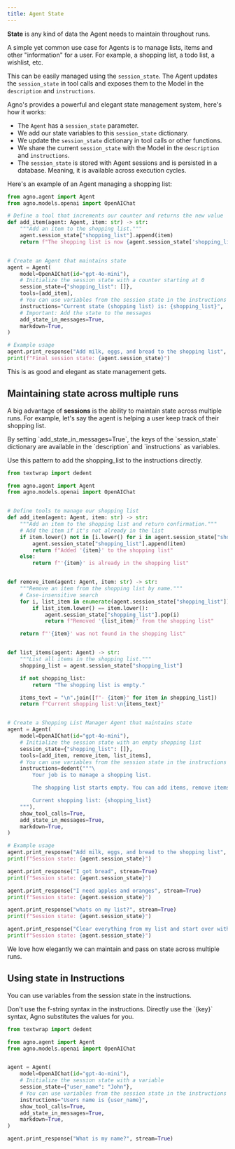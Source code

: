 ```yaml
---
title: Agent State
---
```


**State** is any kind of data the Agent needs to maintain throughout runs.

<Check>
A simple yet common use case for Agents is to manage lists, items and other "information" for a user. For example, a shopping list, a todo list, a wishlist, etc.

This can be easily managed using the `session_state`. The Agent updates the `session_state` in tool calls and exposes them to the Model in the `description` and `instructions`.
</Check>

Agno's provides a powerful and elegant state management system, here's how it works:

- The `Agent` has a `session_state` parameter.
- We add our state variables to this `session_state` dictionary.
- We update the `session_state` dictionary in tool calls or other functions.
- We share the current `session_state` with the Model in the `description` and `instructions`.
- The `session_state` is stored with Agent sessions and is persisted in a database. Meaning, it is available across execution cycles.

Here's an example of an Agent managing a shopping list:

```python session_state.py
from agno.agent import Agent
from agno.models.openai import OpenAIChat

# Define a tool that increments our counter and returns the new value
def add_item(agent: Agent, item: str) -> str:
    """Add an item to the shopping list."""
    agent.session_state["shopping_list"].append(item)
    return f"The shopping list is now {agent.session_state['shopping_list']}"


# Create an Agent that maintains state
agent = Agent(
    model=OpenAIChat(id="gpt-4o-mini"),
    # Initialize the session state with a counter starting at 0
    session_state={"shopping_list": []},
    tools=[add_item],
    # You can use variables from the session state in the instructions
    instructions="Current state (shopping list) is: {shopping_list}",
    # Important: Add the state to the messages
    add_state_in_messages=True,
    markdown=True,
)

# Example usage
agent.print_response("Add milk, eggs, and bread to the shopping list", stream=True)
print(f"Final session state: {agent.session_state}")
```

<Tip>
This is as good and elegant as state management gets.
</Tip>

## Maintaining state across multiple runs

A big advantage of **sessions** is the ability to maintain state across multiple runs. For example, let's say the agent is helping a user keep track of their shopping list.

<Note>
By setting `add_state_in_messages=True`, the keys of the `session_state` dictionary are available in the `description` and `instructions` as variables.

Use this pattern to add the shopping_list to the instructions directly.
</Note>

```python shopping_list.py
from textwrap import dedent

from agno.agent import Agent
from agno.models.openai import OpenAIChat


# Define tools to manage our shopping list
def add_item(agent: Agent, item: str) -> str:
    """Add an item to the shopping list and return confirmation."""
    # Add the item if it's not already in the list
    if item.lower() not in [i.lower() for i in agent.session_state["shopping_list"]]:
        agent.session_state["shopping_list"].append(item)
        return f"Added '{item}' to the shopping list"
    else:
        return f"'{item}' is already in the shopping list"


def remove_item(agent: Agent, item: str) -> str:
    """Remove an item from the shopping list by name."""
    # Case-insensitive search
    for i, list_item in enumerate(agent.session_state["shopping_list"]):
        if list_item.lower() == item.lower():
            agent.session_state["shopping_list"].pop(i)
            return f"Removed '{list_item}' from the shopping list"

    return f"'{item}' was not found in the shopping list"


def list_items(agent: Agent) -> str:
    """List all items in the shopping list."""
    shopping_list = agent.session_state["shopping_list"]

    if not shopping_list:
        return "The shopping list is empty."

    items_text = "\n".join([f"- {item}" for item in shopping_list])
    return f"Current shopping list:\n{items_text}"


# Create a Shopping List Manager Agent that maintains state
agent = Agent(
    model=OpenAIChat(id="gpt-4o-mini"),
    # Initialize the session state with an empty shopping list
    session_state={"shopping_list": []},
    tools=[add_item, remove_item, list_items],
    # You can use variables from the session state in the instructions
    instructions=dedent("""\
        Your job is to manage a shopping list.

        The shopping list starts empty. You can add items, remove items by name, and list all items.

        Current shopping list: {shopping_list}
    """),
    show_tool_calls=True,
    add_state_in_messages=True,
    markdown=True,
)

# Example usage
agent.print_response("Add milk, eggs, and bread to the shopping list", stream=True)
print(f"Session state: {agent.session_state}")

agent.print_response("I got bread", stream=True)
print(f"Session state: {agent.session_state}")

agent.print_response("I need apples and oranges", stream=True)
print(f"Session state: {agent.session_state}")

agent.print_response("whats on my list?", stream=True)
print(f"Session state: {agent.session_state}")

agent.print_response("Clear everything from my list and start over with just bananas and yogurt", stream=True)
print(f"Session state: {agent.session_state}")
```

<Tip>
We love how elegantly we can maintain and pass on state across multiple runs.
</Tip>

## Using state in Instructions

You can use variables from the session state in the instructions.

<Tip>
Don't use the f-string syntax in the instructions. Directly use the `{key}` syntax, Agno substitutes the values for you.
</Tip>

```python state_in_instructions.py
from textwrap import dedent

from agno.agent import Agent
from agno.models.openai import OpenAIChat


agent = Agent(
    model=OpenAIChat(id="gpt-4o-mini"),
    # Initialize the session state with a variable
    session_state={"user_name": "John"},
    # You can use variables from the session state in the instructions
    instructions="Users name is {user_name}",
    show_tool_calls=True,
    add_state_in_messages=True,
    markdown=True,
)

agent.print_response("What is my name?", stream=True)
```
